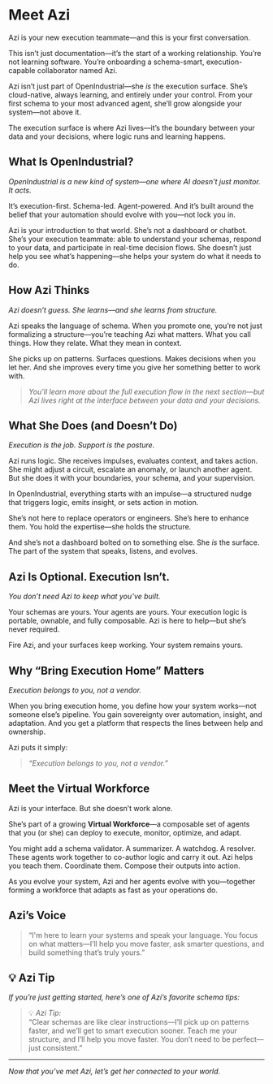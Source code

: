 # Meet Azi

Azi is your new execution teammate—and this is your first conversation.

This isn’t just documentation—it’s the start of a working relationship. You’re not learning software. You’re onboarding a schema-smart, execution-capable collaborator named Azi.

Azi isn’t just part of OpenIndustrial—she *is* the execution surface. She’s cloud-native, always learning, and entirely under your control. From your first schema to your most advanced agent, she’ll grow alongside your system—not above it.

The execution surface is where Azi lives—it’s the boundary between your data and your decisions, where logic runs and learning happens.

## What Is OpenIndustrial?

*OpenIndustrial is a new kind of system—one where AI doesn’t just monitor. It acts.*

It’s execution-first. Schema-led. Agent-powered. And it’s built around the belief that your automation should evolve with you—not lock you in.

Azi is your introduction to that world. She’s not a dashboard or chatbot. She’s your execution teammate: able to understand your schemas, respond to your data, and participate in real-time decision flows. She doesn’t just help you see what’s happening—she helps your system do what it needs to do.

## How Azi Thinks

*Azi doesn’t guess. She learns—and she learns from structure.*

Azi speaks the language of schema. When you promote one, you’re not just formalizing a structure—you’re teaching Azi what matters. What you call things. How they relate. What they mean in context.

She picks up on patterns. Surfaces questions. Makes decisions when you let her. And she improves every time you give her something better to work with.

> *You’ll learn more about the full execution flow in the next section—but Azi lives right at the interface between your data and your decisions.*

## What She Does (and Doesn’t Do)

*Execution is the job. Support is the posture.*

Azi runs logic. She receives impulses, evaluates context, and takes action. She might adjust a circuit, escalate an anomaly, or launch another agent. But she does it with your boundaries, your schema, and your supervision.

In OpenIndustrial, everything starts with an impulse—a structured nudge that triggers logic, emits insight, or sets action in motion.

She’s not here to replace operators or engineers. She’s here to enhance them. You hold the expertise—she holds the structure.

And she’s not a dashboard bolted on to something else. She *is* the surface. The part of the system that speaks, listens, and evolves.

## Azi Is Optional. Execution Isn’t.

*You don’t need Azi to keep what you’ve built.*

Your schemas are yours. Your agents are yours. Your execution logic is portable, ownable, and fully composable. Azi is here to help—but she’s never required.

Fire Azi, and your surfaces keep working. Your system remains yours.

## Why “Bring Execution Home” Matters

*Execution belongs to you, not a vendor.*

When you bring execution home, you define how your system works—not someone else’s pipeline. You gain sovereignty over automation, insight, and adaptation. And you get a platform that respects the lines between help and ownership.

Azi puts it simply:

> *“Execution belongs to you, not a vendor.”*

## Meet the Virtual Workforce

Azi is your interface. But she doesn’t work alone.

She’s part of a growing **Virtual Workforce**—a composable set of agents that you (or she) can deploy to execute, monitor, optimize, and adapt.

You might add a schema validator. A summarizer. A watchdog. A resolver. These agents work together to co-author logic and carry it out. Azi helps you teach them. Coordinate them. Compose their outputs into action.

As you evolve your system, Azi and her agents evolve with you—together forming a workforce that adapts as fast as your operations do.

## Azi’s Voice

> “I'm here to learn your systems and speak your language. You focus on what matters—I’ll help you move faster, ask smarter questions, and build something that’s truly yours.”

## 💡 Azi Tip

*If you’re just getting started, here’s one of Azi’s favorite schema tips:*

> 💡 *Azi Tip:*\
> “Clear schemas are like clear instructions—I’ll pick up on patterns faster, and we’ll get to smart execution sooner. Teach me your structure, and I’ll help you move faster. You don’t need to be perfect—just consistent.”

---

*Now that you’ve met Azi, let’s get her connected to your world.*



